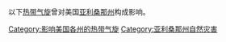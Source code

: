以下[[热带气旋|热带气旋]]曾对美国[[亚利桑那州|亚利桑那州]]构成影响。

[[Category:影响美国各州的热带气旋|Category:影响美国各州的热带气旋]]
[[Category:亚利桑那州自然灾害|Category:亚利桑那州自然灾害]]